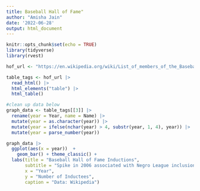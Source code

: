 ```yaml
---
title: Baseball Hall of Fame"
author: "Amisha Jain"
date: '2022-06-28'
output: html_document
---
```


```r
knitr::opts_chunk$set(echo = TRUE)
library(tidyverse)
library(rvest)
```


```r
hof_url <- "https://en.wikipedia.org/wiki/List_of_members_of_the_Baseball_Hall_of_Fame"

table_tags <- hof_url |> 
  read_html() |> 
  html_elements("table") |> 
  html_table()
```


```r
#clean up data below
graph_data <- table_tags[[3]] |> 
  rename(year = Year, name = Name) |> 
  mutate(year = as.character(year)) |> 
  mutate(year = ifelse(nchar(year) > 4, substr(year, 1, 4), year)) |> 
  mutate(year = parse_number(year))
```

```r
graph_data |> 
  ggplot(aes(x = year))  +
    geom_bar() + theme_classic() +
  labs(title = "Baseball Hall of Fame Inductions", 
       subtitle = "Spike in 2006 associated with Negro League inclusion", 
       x = "Year", 
       y = "Number of Inductees", 
       caption = "Data: Wikipedia")
```


